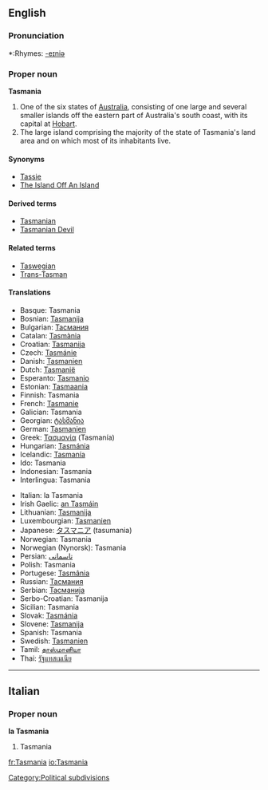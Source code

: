 ==English==
{{wikipedia|Tasmania}}

===Pronunciation===
*:Rhymes: [[Rhymes:English:-eɪniə|-eɪniə]]

===Proper noun===
'''Tasmania'''

# One of the six states of [[Australia]], consisting of one large and several smaller islands off the eastern part of Australia's south coast, with its capital at [[Hobart]].
# The large island comprising the majority of the state of Tasmania's land area and on which most of its inhabitants live.
[[Category:Political subdivisions]]

====Synonyms====
*[[Tassie]] {{italbrac|colloquial}}
*[[The Island Off An Island]] {{italbrac|colloquial}}

====Derived terms====
*[[Tasmanian]]
*[[Tasmanian Devil]]

====Related terms====
*[[Taswegian]] {{italbrac|colloquial}}
*[[Trans-Tasman]] {{italbrac|colloquial}}

====Translations====
{{top}}
*Basque: Tasmania
*Bosnian: [[Tasmanija]]
*Bulgarian: [[Тасмания]]
*Catalan: [[Tasmània]]
*Croatian: [[Tasmanija]]
*Czech: [[Tasmánie]]
*Danish: [[Tasmanien]]
*Dutch: [[Tasmanië]]
*Esperanto: [[Tasmanio]]
*Estonian: [[Tasmaania]]
*Finnish: Tasmania
*French: [[Tasmanie]] {{f}}
*Galician: Tasmania
*Georgian: [[ტასმანია]]
*German: [[Tasmanien]]
*Greek: [[Τασμανία]] (Tasmanía)
*Hungarian: [[Tasmánia]]
*Icelandic: [[Tasmanía]]
*Ido: Tasmania
*Indonesian: Tasmania
*Interlingua: Tasmania
{{trans-mid}}
*Italian: la Tasmania {{f}}
*Irish Gaelic: [[an Tasmáin]]
*Lithuanian: [[Tasmanija]]
*Luxembourgian: [[Tasmanien]]
*Japanese: [[タスマニア]] (tasumania)
*Norwegian: Tasmania
*Norwegian (Nynorsk): Tasmania
*Persian: [[تاسمانی]]
*Polish: Tasmania
*Portugese: [[Tasmânia]]
*Russian: [[Тасмания]]
*Serbian: [[Тасманија]]
*Serbo-Croatian: Tasmanija
*Sicilian: Tasmania
*Slovak: [[Tasmánia]]
*Slovene: [[Tasmanija]]
*Spanish: Tasmania
*Swedish: [[Tasmanien]]
*Tamil: [[தாஸ்மானியா]]
*Thai: [[รัฐแทสเมเนีย]]
{{bottom}}
----

==Italian==

===Proper noun===
'''la Tasmania'''

# Tasmania

[[fr:Tasmania]]
[[io:Tasmania]]